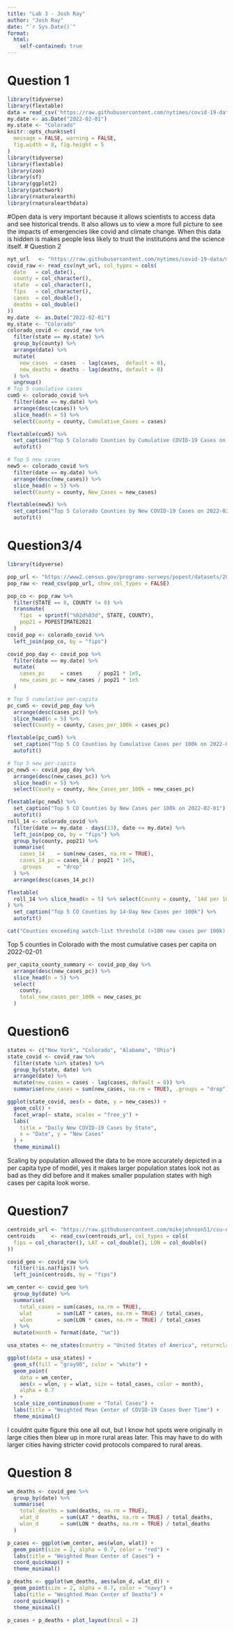 ```yaml
---
title: "Lab 3 - Josh Ray"
author: "Josh Ray"
date: "`r Sys.Date()`"
format:
  html:
    self-contained: true
---
```

 
# Question 1

```r
library(tidyverse)
library(flextable)
data = read_csv('https://raw.githubusercontent.com/nytimes/covid-19-data/master/us-counties.csv')
my.date <- as.Date("2022-02-01")  
my.state <- "Colorado"
knitr::opts_chunk$set(
  message = FALSE, warning = FALSE,
  fig.width = 8, fig.height = 5
)
library(tidyverse)
library(flextable)
library(zoo)
library(sf)
library(ggplot2)
library(patchwork)
library(rnaturalearth)
library(rnaturalearthdata)
```
#Open data is very important because it allows scientists to access data and see historical trends.  It also allows us to view a more full picture to see the impacts of emergencies like covid and climate change.  When this data is hidden is makes people less likely to trust the institutions and the science itself.
# Question 2

```r
nyt_url   <- "https://raw.githubusercontent.com/nytimes/covid-19-data/master/us-counties-2022.csv"
covid_raw <- read_csv(nyt_url, col_types = cols(
  date   = col_date(),
  county = col_character(),
  state  = col_character(),
  fips   = col_character(),
  cases  = col_double(),
  deaths = col_double()
))
my.date  <- as.Date("2022-02-01")
my.state <- "Colorado"
colorado_covid <- covid_raw %>%
  filter(state == my.state) %>%
  group_by(county) %>%
  arrange(date) %>%
  mutate(
    new_cases  = cases  - lag(cases,  default = 0),
    new_deaths = deaths - lag(deaths, default = 0)
  ) %>%
  ungroup()
# Top 5 cumulative cases
cum5 <- colorado_covid %>%
  filter(date == my.date) %>%
  arrange(desc(cases)) %>%
  slice_head(n = 5) %>%
  select(County = county, Cumulative_Cases = cases)

flextable(cum5) %>%
  set_caption("Top 5 Colorado Counties by Cumulative COVID-19 Cases on 2022-02-01") %>%
  autofit()

# Top 5 new cases
new5 <- colorado_covid %>%
  filter(date == my.date) %>%
  arrange(desc(new_cases)) %>%
  slice_head(n = 5) %>%
  select(County = county, New_Cases = new_cases)

flextable(new5) %>%
  set_caption("Top 5 Colorado Counties by New COVID-19 Cases on 2022-02-01") %>%
  autofit()
```

# Question3/4

```r
library(tidyverse)  

pop_url <- "https://www2.census.gov/programs-surveys/popest/datasets/2020-2023/counties/totals/co-est2023-alldata.csv"
pop_raw <- read_csv(pop_url, show_col_types = FALSE)

pop_co <- pop_raw %>%
  filter(STATE == 8, COUNTY != 0) %>%
  transmute(
    fips  = sprintf("%02d%03d", STATE, COUNTY),
    pop21 = POPESTIMATE2021
  )
covid_pop <- colorado_covid %>%
  left_join(pop_co, by = "fips")

covid_pop_day <- covid_pop %>%
  filter(date == my.date) %>%
  mutate(
    cases_pc     = cases     / pop21 * 1e5,
    new_cases_pc = new_cases / pop21 * 1e5
  )

# Top 5 cumulative per-capita
pc_cum5 <- covid_pop_day %>%
  arrange(desc(cases_pc)) %>%
  slice_head(n = 5) %>%
  select(County = county, Cases_per_100k = cases_pc)

flextable(pc_cum5) %>%
  set_caption("Top 5 CO Counties by Cumulative Cases per 100k on 2022-02-01") %>%
  autofit()

# Top 5 new per-capita
pc_new5 <- covid_pop_day %>%
  arrange(desc(new_cases_pc)) %>%
  slice_head(n = 5) %>%
  select(County = county, New_Cases_per_100k = new_cases_pc)

flextable(pc_new5) %>%
  set_caption("Top 5 CO Counties by New Cases per 100k on 2022-02-01") %>%
  autofit()
roll_14 <- colorado_covid %>%
  filter(date >= my.date - days(13), date <= my.date) %>%
  left_join(pop_co, by = "fips") %>%
  group_by(county, pop21) %>%
  summarise(
    cases_14    = sum(new_cases, na.rm = TRUE),
    cases_14_pc = cases_14 / pop21 * 1e5,
    .groups     = "drop"
  ) %>%
  arrange(desc(cases_14_pc))

flextable(
  roll_14 %>% slice_head(n = 5) %>% select(County = county, `14d per 100k` = cases_14_pc)
) %>%
  set_caption("Top 5 CO Counties by 14-Day New Cases per 100k") %>%
  autofit()

cat("Counties exceeding watch-list threshold (>100 new cases per 100k):", sum(roll_14$cases_14_pc > 100))
```

Top 5 counties in Colorado with the most cumulative cases per capita on 2022-02-01

```r
per_capita_county_summary <- covid_pop_day %>%
  arrange(desc(new_cases_pc)) %>%
  slice_head(n = 5) %>%
  select(
    county,
    total_new_cases_per_100k = new_cases_pc
  )
```

# Question6

```r
states <- c("New York", "Colorado", "Alabama", "Ohio")
state_covid <- covid_raw %>%
  filter(state %in% states) %>%
  group_by(state, date) %>%
  arrange(date) %>%
  mutate(new_cases = cases - lag(cases, default = 0)) %>%
  summarise(new_cases = sum(new_cases, na.rm = TRUE), .groups = "drop")

ggplot(state_covid, aes(x = date, y = new_cases)) +
  geom_col() +
  facet_wrap(~ state, scales = "free_y") +
  labs(
    title = "Daily New COVID-19 Cases by State",
    x = "Date", y = "New Cases"
  ) +
  theme_minimal()
```

Scaling by population allowed the data to be more accurately depicted in a per capita type of model, yes it makes larger population states look not as bad as they did before and it makes smaller population states with high cases per capita look worse.

# Question7

```r
centroids_url <- "https://raw.githubusercontent.com/mikejohnson51/csu-ess-330/main/resources/county-centroids.csv"
centroids     <- read_csv(centroids_url, col_types = cols(
  fips = col_character(), LAT = col_double(), LON = col_double()
))

covid_geo <- covid_raw %>%
  filter(!is.na(fips)) %>%
  left_join(centroids, by = "fips")

wm_center <- covid_geo %>%
  group_by(date) %>%
  summarise(
    total_cases = sum(cases, na.rm = TRUE),
    wlat        = sum(LAT * cases, na.rm = TRUE) / total_cases,
    wlon        = sum(LON * cases, na.rm = TRUE) / total_cases
  ) %>%
  mutate(month = format(date, "%m"))

usa_states <- ne_states(country = "United States of America", returnclass = "sf")

ggplot(data = usa_states) +
  geom_sf(fill = "gray90", color = "white") +
  geom_point(
    data = wm_center,
    aes(x = wlon, y = wlat, size = total_cases, color = month),
    alpha = 0.7
  ) +
  scale_size_continuous(name = "Total Cases") +
  labs(title = "Weighted Mean Center of COVID-19 Cases Over Time") +
  theme_minimal()
```

I couldnt quite figure this one all out, but I know hot spots were originally in large cities then blew up in more rural areas later. This may have to do with larger cities having stricter covid protocols compared to rural areas.

# Question 8

```r
wm_deaths <- covid_geo %>%
  group_by(date) %>%
  summarise(
    total_deaths = sum(deaths, na.rm = TRUE),
    wlat_d       = sum(LAT * deaths, na.rm = TRUE) / total_deaths,
    wlon_d       = sum(LON * deaths, na.rm = TRUE) / total_deaths
  )

p_cases <- ggplot(wm_center, aes(wlon, wlat)) +
  geom_point(size = 2, alpha = 0.7, color = "red") +
  labs(title = "Weighted Mean Center of Cases") +
  coord_quickmap() +
  theme_minimal()

p_deaths <- ggplot(wm_deaths, aes(wlon_d, wlat_d)) +
  geom_point(size = 2, alpha = 0.7, color = "navy") +
  labs(title = "Weighted Mean Center of Deaths") +
  coord_quickmap() +
  theme_minimal()

p_cases + p_deaths + plot_layout(ncol = 2)
```
